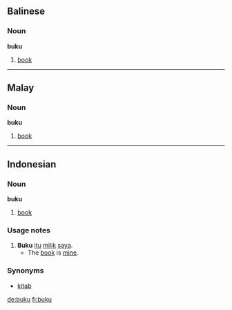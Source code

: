 ==Balinese==
===Noun===
'''buku'''
# [[book]]

----

==Malay==
===Noun===
'''buku'''
# [[book]]

----

==Indonesian==
===Noun===
'''buku'''
# [[book]]
===Usage notes===
# '''Buku''' [[itu]] [[milik]] [[saya]].
#* The [[book]] is [[mine]].
===Synonyms===
* [[kitab]]

[[de:buku]]
[[fi:buku]]